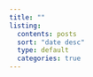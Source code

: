 ```yaml
---
title: ""
listing:
  contents: posts
  sort: "date desc"
  type: default
  categories: true
---
```

